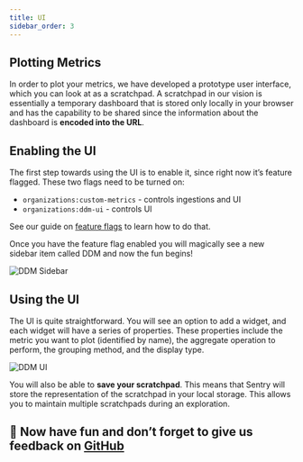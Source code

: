 ```yaml
---
title: UI
sidebar_order: 3
---
```


## Plotting Metrics

In order to plot your metrics, we have developed a prototype user interface, which you can look at as a scratchpad. A scratchpad in our vision is essentially a temporary dashboard that is stored only locally in your browser and has the capability to be shared since the information about the dashboard is **encoded into the URL**.

## Enabling the UI

The first step towards using the UI is to enable it, since right now it’s feature flagged. 
These two flags need to be turned on:

- `organizations:custom-metrics` - controls ingestions and UI
- `organizations:ddm-ui` - controls UI

See our guide on [feature flags](/feature-flags/) to learn how to do that.

Once you have the feature flag enabled you will magically see a new sidebar item called DDM and now the fun begins!

![DDM Sidebar](/images/sidebar.png)

## Using the UI

The UI is quite straightforward. You will see an option to add a widget, and each widget will have a series of properties. These properties include the metric you want to plot (identified by name), the aggregate operation to perform, the grouping method, and the display type.

![DDM UI](/images/ddm.png)

You will also be able to **save your scratchpad**. This means that Sentry will store the representation of the scratchpad in your local storage. This allows you to maintain multiple scratchpads during an exploration.

## 🙏 Now have fun and don’t forget to give us feedback on [GitHub](https://github.com/getsentry/sentry/discussions/58584)